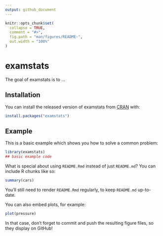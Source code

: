 ```yaml
---
output: github_document
---
```


<!-- README.md is generated from README.Rmd. Please edit that file -->

```r
knitr::opts_chunk$set(
  collapse = TRUE,
  comment = "#>",
  fig.path = "man/figures/README-",
  out.width = "100%"
)
```

# examstats

<!-- badges: start -->
<!-- badges: end -->

The goal of examstats is to ...

## Installation

You can install the released version of examstats from [CRAN](https://CRAN.R-project.org) with:

``` r
install.packages("examstats")
```

## Example

This is a basic example which shows you how to solve a common problem:

```r
library(examstats)
## basic example code
```

What is special about using `README.Rmd` instead of just `README.md`? You can include R chunks like so:

```r
summary(cars)
```

You'll still need to render `README.Rmd` regularly, to keep `README.md` up-to-date.

You can also embed plots, for example:

```r
plot(pressure)
```

In that case, don't forget to commit and push the resulting figure files, so they display on GitHub!
